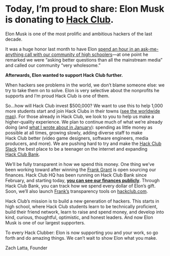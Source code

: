 
# Today, I’m proud to share: Elon&nbsp;Musk is donating <Amount /> to&nbsp;[Hack&nbsp;Club](https://hackclub.com).

Elon Musk is one of the most prolific and ambitious hackers of the last decade.

It was a huge honor last month to have Elon [spend an hour in an ask-me-anything call with our community of high schoolers](https://youtu.be/riru9OzScwk)—at one point he remarked we were “asking better questions than all the mainstream media” and called our community “very wholesome.”

**Afterwards, Elon wanted to support Hack&nbsp;Club further.**

When hackers see problems in the world, we don’t blame someone else: we try to take them on to solve. Elon is very selective about the nonprofits he supports and I’m proud Hack&nbsp;Club is one of them.

So…how will Hack&nbsp;Club invest $500,000? We want to use this to help 1,000 more students start and join Hack Clubs in their towns ([see the worldwide map](https://hackclub.com/map/)). For those already in Hack&nbsp;Club, we look to you to help us make a higher-quality experience. We plan to continue much of what we’re already doing (and [what I wrote about in January](https://zachinto2020.wordpress.com/2019/12/31/as-midnight-approaches/)): spending as little money as possible at all times, growing slowly, adding diverse staff to make Hack&nbsp;Club better (video game designers, software engineers, media producers, and more). We are pushing hard to try and make the [Hack&nbsp;Club Slack](https://hackclub.com/) the best place to be a teenager on the internet and expanding [Hack&nbsp;Club Bank](https://hackclub.com/bank/).

We’ll be fully transparent in how we spend this money. One thing we’ve been working toward after winning the [Frank Grant](https://grant.frank.ly/) is open sourcing our finances. Hack&nbsp;Club HQ has been running on Hack&nbsp;Club Bank since February, and starting today, [**you can see our finances publicly**](https://bank.hackclub.com/hq). Through Hack Club Bank, you can track how we spend every dollar of Elon’s gift. Soon, we’ll also launch [Frank’s](https://frank.ly/) transparency tools on [hackclub.com](https://hackclub.com/).

Hack&nbsp;Club’s mission is to build a new generation of hackers. This starts in high school, where Hack&nbsp;Club students learn to be technically proficient, build their friend network, learn to raise and spend money, and develop into kind, curious, thoughtful, optimistic, and honest leaders. And now Elon Musk is one of our largest supporters.

To every Hack Clubber: Elon is now supporting you and your work, so go forth and do amazing things. We can’t wait to show Elon what you make.

<Signature />

Zach Latta, Founder
